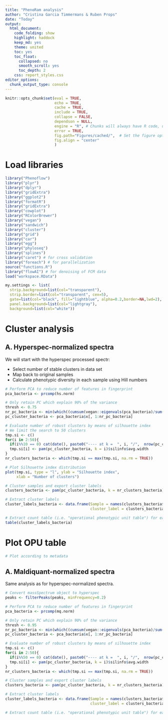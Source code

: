 ```yaml
---
title: "PhenoRam analysis"
author: "Cristina Garcia Timmermans & Ruben Props"
date: "Today"
output:
  html_document:
    code_folding: show
    highlight: haddock
    keep_md: yes
    theme: united
    toc: yes
    toc_float:
      collapsed: no
      smooth_scroll: yes
      toc_depth: 2
    css: report_styles.css
editor_options: 
  chunk_output_type: console
---
```


```r
knitr::opts_chunk$set(eval = TRUE, 
                      echo = TRUE, 
                      cache = TRUE,
                      include = TRUE,
                      collapse = FALSE,
                      dependson = NULL,
                      engine = "R", # Chunks will always have R code, unless noted
                      error = TRUE,
                      fig.path="Figures/cached/",  # Set the figure options
                      fig.align = "center"
                      )
```

# Load libraries

```r
library("Phenoflow")
library("plyr")
library("dplyr")
library("gridExtra")
library("ggplot2")
library("formatR")
library("gridExtra")
library("cowplot")
library("RColorBrewer")
library("vegan")
library("sandwich")
library("cluster")
library("grid")
library("car")
library("egg")
library("phyloseq")
library("splines")
library("caret") # for cross validation
library("foreach") # for parallelization
source("functions.R")
library("flowAI") # for denoising of FCM data
load("workspace.RData")

my.settings <- list(
  strip.background=list(col="transparent"),
  strip.border=list(col="transparent", cex=5),
  gate=list(col="black", fill="lightblue", alpha=0.2,border=NA,lwd=2),
  panel.background=list(col="lightgray"),
  background=list(col="white"))
```

# Cluster analysis
## A. Hyperspec-normalized spectra
We will start with the hyperspec processed spectr:  

* Select number of stable clusters in data set
* Map back to original samples
* Calculate phenotypic diversity in each sample using Hill numbers

```r
# Perform PCA to reduce number of features in fingerprint
pca_bacteria <- prcomp(hs.norm)

# Only retain PC which explain 90% of the variance
thresh <- 0.75
nr_pc_bacteria <- min(which((cumsum(vegan::eigenvals(pca_bacteria)/sum(vegan::eigenvals(pca_bacteria)))>thresh) == TRUE))
pc_cluster_bacteria <- pca_bacteria$x[, 1:nr_pc_bacteria]

# Evaluate number of robust clusters by means of silhouette index
# We limit the search to 50 clusters
tmp.si <- c()
for(i in 2:50){
  if(i%%10 == 0) cat(date(), paste0("---- at k =  ", i, "/",  nrow(pc_cluster_bacteria), "\n"))
  tmp.si[i] <- pam(pc_cluster_bacteria, k = i)$silinfo$avg.width
}
nr_clusters_bacteria <- which(tmp.si == max(tmp.si, na.rm = TRUE))

# Plot Silhouette index distribution
plot(tmp.si, type = "l", ylab = "Silhouette index", 
     xlab = "Number of clusters")

# Cluster samples and export cluster labels
clusters_bacteria <- pam(pc_cluster_bacteria, k = nr_clusters_bacteria)

# Extract cluster labels
cluster_labels_bacteria <- data.frame(Sample = names(clusters_bacteria$clustering),
                                      cluster_label = clusters_bacteria$clustering)

# Extract count table (i.e. "operational phenotypic unit table") for each sample
table(cluster_labels_bacteria)

```

# Plot OPU table
```r
# Plot according to metadata

```

## A. Maldiquant-normalized spectra  

Same analysis as for hyperspec-normalized spectra.

```r
# Convert massSpectrum object to hyperspec
peaks <- filterPeaks(peaks, minFrequency=0.2)

# Perform PCA to reduce number of features in fingerprint
pca_bacteria <- prcomp(mq.norm)

# Only retain PC which explain 90% of the variance
thresh <- 0.95
nr_pc_bacteria <- min(which((cumsum(vegan::eigenvals(pca_bacteria)/sum(vegan::eigenvals(pca_bacteria)))>thresh) == TRUE))
pc_cluster_bacteria <- pca_bacteria$x[, 1:nr_pc_bacteria]

# Evaluate number of robust clusters by means of silhouette index
tmp.si <- c()
for(i in 2:50){
  if(i%%50 == 0) cat(date(), paste0("---- at k =  ", i, "/",  nrow(pc_cluster_bacteria), "\n"))
  tmp.si[i] <- pam(pc_cluster_bacteria, k = i)$silinfo$avg.width
}
nr_clusters_bacteria <- which(tmp.si == max(tmp.si, na.rm = TRUE))

# Cluster samples and export cluster labels
clusters_bacteria <- pam(pc_cluster_bacteria, k = nr_clusters_bacteria)

# Extract cluster labels
cluster_labels_bacteria <- data.frame(Sample = names(clusters_bacteria$clustering),
                                      cluster_label = clusters_bacteria$clustering)

# Extract count table (i.e. "operational phenotypic unit table") for each sample


```
